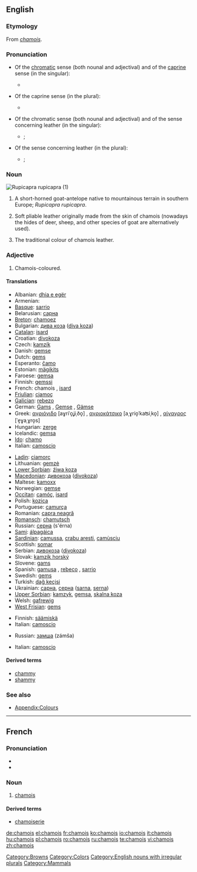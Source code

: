 ==English==
{{wikipedia}}

===Etymology===
From {{etyl|fr}} ''[[#French|chamois]]''.

===Pronunciation===
* Of the [[chromatic]] sense (both nounal and adjectival) and of the [[caprine]] sense (in the singular):
** {{RP}} {{IPA|/ˈʃæmwɑː/}}
* Of the caprine sense (in the plural):
** {{RP}} {{IPA|/ˈʃæmwɑːz/}}
* Of the chromatic sense (both nounal and adjectival) and of the sense concerning leather (in the singular):
** {{RP}} {{IPA|/ˈʃæmi/}}; {{SAMPA|/'S{mi/}}
**: {{rhymes|æmi}}
* Of the sense concerning leather (in the plural):
** {{RP}} {{IPA|/ˈʃæmiz/}}; {{SAMPA|/'S{miz/}}

===Noun===
[[Image:Rupicapra rupicapra 0.jpg|thumb|''Rupicapra rupicapra'' (1)]]
{{en-noun|chamois}}

# A short-horned goat-antelope native to mountainous terrain in southern Europe; ''Rupicapra rupicapra''.
# {{italbrac|Usually as “chamois leather”}} Soft pliable leather originally made from the skin of chamois (nowadays the hides of deer, sheep, and other species of goat are alternatively used).
# {{colour}} The traditional colour of chamois leather.
#: {{color panel|FBE4C7}}

===Adjective===
{{en-adj|-}}

# Chamois-coloured.

====Translations====
{{trans-top|goat}}
* Albanian: [[dhia e egër]]
* Armenian: {{t|hy|այծյամ|sc=Armn|tr=ayçyam}}
* [[Basque]]: [[sarrio]]
* Belarusian: [[сарна]]
* [[Breton]]: [[chamoez]]
* Bulgarian: [[дива коза]] ([[diva koza]])
* [[Catalan]]: [[isard]]
* Croatian: [[divokoza]]
* Czech: [[kamzík]]
* Danish: [[gemse]]
* Dutch: [[gems]] {{f}}
* Esperanto: [[ĉamo]]
* Estonian: [[mägikits]]
* Faroese: [[gemsa]]
* Finnish: [[gemssi]]
* French: chamois {{m}}, [[isard]] {{m}}
* [[Friulian]]: [[cjamoç]]
* [[Galician]]: [[rebezo]]
* German: [[Gams]] {{f}}, [[Gemse]] {{f}}, [[Gämse]] {{f}}
* Greek: [[αγριόγιδο]] [aɣriˈo̞ʝiˌðo̞] {{n}}, [[αγριοκάτσικο]] [aˌɣrio̞ˈkaʦiˌko̞] {{n}}, [[αίγαγρος]] [ˈe̞ɣaˌɣro̞s] {{m}}
* Hungarian: [[zerge]]
* Icelandic: [[gemsa]]
* [[Ido]]: [[chamo]]
* Italian: [[camoscio]] {{m}}
{{trans-mid}}
* [[Ladin]]: [[ciamorc]]
* Lithuanian: [[gemzė]]
* [[Lower Sorbian]]: [[źiwa koza]]
* [[Macedonian]]: [[дивокоза]] ([[divokoza]])
* Maltese: [[kamoxx]]
* Norwegian: [[gemse]]
* [[Occitan]]: [[camóç]], [[isard]]
* Polish: [[kozica]] '' ''
* Portuguese: [[camurça]]
* Romanian: [[capra neagră]]
* [[Romansch]]: [[chamutsch]]
* Russian: [[серна]] (s'érna) {{f}}
* [[Sami]]: [[álpagáica]]
* [[Sardinian]]: [[camussa]], [[crabu aresti]], [[camùsciu]]
* Scottish: [[somar]]
* Serbian: [[дивокоза]] ([[divokoza]])
* Slovak: [[kamzík horský]]
* Slovene: [[gams]]
* Spanish: [[gamusa]] {{f}}, [[rebeco]] {{m}}, [[sarrio]] {{m}}
* Swedish: [[gems]]
* Turkish: [[dağ keçisi]]
* Ukrainian: [[сарна]], [[серна]] ([[sarna]], [[serna]])
* [[Upper Sorbian]]: [[kamzyk]], [[gemsa]], [[skalna koza]]
* Welsh: [[gafrewig]]
* [[West Frisian]]: [[gems]]
{{trans-bottom}}

{{trans-top|cloth}}
* Finnish: [[säämiskä]]
* Italian: [[camoscio]]
{{trans-mid}}
* Russian: [[замша]] (zámša) {{f}}
{{trans-bottom}}

{{trans-top|colour}}
* Italian: [[camoscio]]
{{trans-mid}}
{{trans-bottom}}

====Derived terms====
* [[chammy]]
* [[shammy]]

===See also===
* [[Appendix:Colours]]

[[Category:Browns]]
[[Category:Colors]]
[[Category:English nouns with irregular plurals]]
[[Category:Mammals]]

----

==French==

===Pronunciation===
* {{IPA|/ʃa.mwa/|lang=fr}}
* {{audio|Fr-chamois.ogg|Audio (France)}}

===Noun===
{{fr-noun|m}}

# [[#English|chamois]]

====Derived terms====
* [[chamoiserie]]

[[de:chamois]]
[[el:chamois]]
[[fr:chamois]]
[[ko:chamois]]
[[io:chamois]]
[[it:chamois]]
[[hu:chamois]]
[[pl:chamois]]
[[ro:chamois]]
[[ru:chamois]]
[[te:chamois]]
[[vi:chamois]]
[[zh:chamois]]